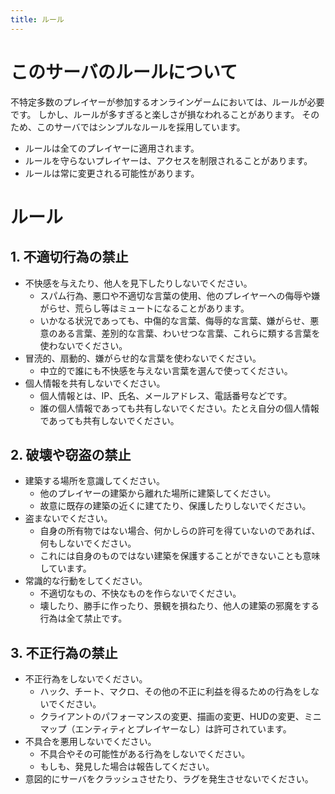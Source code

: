 ```yaml
---
title: ルール
---
```


# このサーバのルールについて

不特定多数のプレイヤーが参加するオンラインゲームにおいては、ルールが必要です。
しかし、ルールが多すぎると楽しさが損なわれることがあります。
そのため、このサーバではシンプルなルールを採用しています。

* ルールは全てのプレイヤーに適用されます。
* ルールを守らないプレイヤーは、アクセスを制限されることがあります。
* ルールは常に変更される可能性があります。

# ルール

## 1. 不適切行為の禁止

* 不快感を与えたり、他人を見下したりしないでください。
  * スパム行為、悪口や不適切な言葉の使用、他のプレイヤーへの侮辱や嫌がらせ、荒らし等はミュートになることがあります。
  * いかなる状況であっても、中傷的な言葉、侮辱的な言葉、嫌がらせ、悪意のある言葉、差別的な言葉、わいせつな言葉、これらに類する言葉を使わないでください。
* 冒涜的、扇動的、嫌がらせ的な言葉を使わないでください。
  * 中立的で誰にも不快感を与えない言葉を選んで使ってください。
* 個人情報を共有しないでください。
  * 個人情報とは、IP、氏名、メールアドレス、電話番号などです。
  * 誰の個人情報であっても共有しないでください。たとえ自分の個人情報であっても共有しないでください。

## 2. 破壊や窃盗の禁止

* 建築する場所を意識してください。
  * 他のプレイヤーの建築から離れた場所に建築してください。
  * 故意に既存の建築の近くに建てたり、保護したりしないでください。
* 盗まないでください。
  * 自身の所有物ではない場合、何かしらの許可を得ていないのであれば、何もしないでください。
  * これには自身のものではない建築を保護することができないことも意味しています。
* 常識的な行動をしてください。
  * 不適切なもの、不快なものを作らないでください。
  * 壊したり、勝手に作ったり、景観を損ねたり、他人の建築の邪魔をする行為は全て禁止です。

## 3. 不正行為の禁止

* 不正行為をしないでください。
  * ハック、チート、マクロ、その他の不正に利益を得るための行為をしないでください。
  * クライアントのパフォーマンスの変更、描画の変更、HUDの変更、ミニマップ（エンティティとプレイヤーなし）は許可されています。
* 不具合を悪用しないでください。
  * 不具合やその可能性がある行為をしないでください。
  * もしも、発見した場合は報告してください。
* 意図的にサーバをクラッシュさせたり、ラグを発生させないでください。
